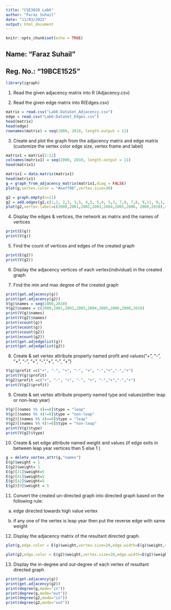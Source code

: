 ```yaml
---
title: "CSE3020 Lab6"
author: "Faraz Suhail"
date: "11/03/2022"
output: html_document
---
```


```r
knitr::opts_chunk$set(echo = TRUE)
```

## Name: "Faraz Suhail"
## Reg. No.: "19BCE1525"


```r
library(igraph)
```

1. Read the given adjacency matrix into R (Adjacency.csv)

2. Read the given edge matrix into R(Edges.csv)

```r
matrix = read.csv("Lab6-DataSet_Adjacency.csv")
edge = read.csv("Lab6-DataSet_Edges.csv")
head(matrix)
head(edge)
rownames(matrix) = seq(2000, 2010, length.output = 11)
```

3. Create and plot the graph from the adjacency matrix and edge matrix (customize the vertex color edge size, vertex frame and label)

```r
matrix1 = matrix[2:12]
colnames(matrix1) = seq(2000, 2010, length.output = 11) 
head(matrix1)
```

```r
matrix1 = data.matrix(matrix1)
head(matrix1)
g = graph_from_adjacency_matrix(matrix1,diag = FALSE) 
plot(g,vertex.color = "#eaff00",vertex.size=30) 
```

```r
g2 = graph.empty(n=11)
g2 = add.edges(g2,c(1,2, 2,3, 3,5, 4,5, 5,4, 5,3, 7,9, 7,8, 9,11, 9,1, 11,1)) 
plot(g2,vertex.label=c(2000,2001,2002,2003,2004,2005,2006, 2008,2010),vertex.color = "#eaff00",vertex.size=25)
```

4. Display the edges & vertices, the network as matrix and the names of vertices

```r
print(E(g))
print(V(g))
```

5. Find the count of vertices and edges of the created graph

```r
print(E(g2))
print(V(g2))
```

6. Display the adjacency vertices of each vertex(individual) in the created graph

7. Find the min and max degree of the created graph

```r
print(get.adjacency(g))
print(get.adjacency(g2))
V(g)$names = seq(2000,2010) 
V(g2)$names = c(2000,2001,2002,2003,2004,2005,2006,2008,2010) 
print(V(g)$names)
print(V(g2)$names)
print(vcount(g))
print(ecount(g))
print(vcount(g2))
print(ecount(g2))
print(get.adjedgelist(g))
print(get.adjedgelist(g2))
```


8. Create & set vertex attribute property named profit and values(“+”, “-”, “+”, “-”, “+”, “-”,“+”, “-”, “+”)

```r
V(g)$profit =c("+", "-", "+", "-", "+", "-","+","-","+") 
print(V(g)$profit)
V(g2)$profit =c("+", "-", "+", "-", "+", "-","+","-","+") 
print(V(g2)$profit)
```

9. Create & set vertex attribute property named type and values(either leap or non-leap year)

```r
V(g)[(names %% 4)==0]$type = "leap" 
V(g)[(names %% 4)!=0]$type = "non-leap" 
V(g2)[(names %% 4)==0]$type = "leap"
V(g2)[(names %% 4)!=0]$type = "non-leap" 
print(V(g)$type)
print(V(g2)$type)
```

10. Create & set edge attribute named weight and values (if edge exits in between leap year vertices then 5 else 1 )

```r
g = delete_vertex_attr(g,"names") 
E(g)$weight = 1
E(g2)$weight= 1
E(g)[21]$weight=5 
E(g)[41]$weight=5 
E(g)[42]$weight=5
E(g2)[9]$weight = 5
```

11. Convert the created un-directed graph into directed graph based on the following rule:

a. edge directed towards high value vertex

b. if any one of the vertex is leap year then put the reverse edge with same weight

12. Display the adjacency matrix of the resultant directed graph.

```r
plot(g,edge.color = E(g)$weight,vertex.size=20,edge.width=E(g)$weight,vertex.color="#c8ff00")

plot(g2,edge.color = E(g2)$weight,vertex.size=20,edge.width=E(g2)$weight,vertex.color="#c8ff00")
```


13. Display the in-degree and out-degree of each vertex of resultant directed graph

```r
print(get.adjacency(g))
print(get.adjacency(g2))
print(degree(g,mode="in")) 
print(degree(g,mode="out")) 
print(degree(g2,mode="in")) 
print(degree(g2,mode="out"))
```